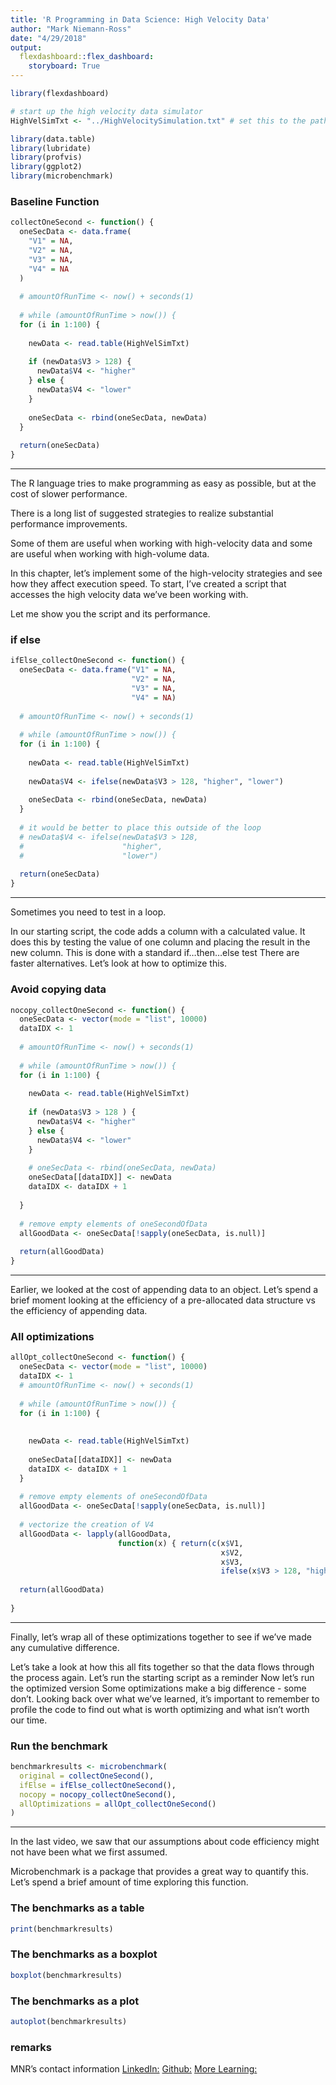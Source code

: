 ```yaml
---
title: 'R Programming in Data Science: High Velocity Data'
author: "Mark Niemann-Ross"
date: "4/29/2018"
output:
  flexdashboard::flex_dashboard:
    storyboard: True
---
```


```r
library(flexdashboard)
```

```r
# start up the high velocity data simulator
HighVelSimTxt <- "../HighVelocitySimulation.txt" # set this to the pathname of the simulation data

library(data.table)
library(lubridate)
library(profvis)
library(ggplot2)
library(microbenchmark)

```

### Baseline Function


```r
collectOneSecond <- function() {
  oneSecData <- data.frame(
    "V1" = NA,
    "V2" = NA,
    "V3" = NA,
    "V4" = NA
  )
  
  # amountOfRunTime <- now() + seconds(1)
  
  # while (amountOfRunTime > now()) {
  for (i in 1:100) {
    
    newData <- read.table(HighVelSimTxt)
    
    if (newData$V3 > 128) {
      newData$V4 <- "higher"
    } else {
      newData$V4 <- "lower"
    }
    
    oneSecData <- rbind(oneSecData, newData)
  }
  
  return(oneSecData)
}
```

***
The R language tries to make programming as easy as possible, but at the cost of slower performance.

There is a long list of suggested strategies to realize substantial performance improvements.

Some of them are useful when working with high-velocity data and some are useful when working with high-volume data.

In this chapter, let's implement some of the high-velocity strategies and see how they affect execution speed.
To start, I've created a script that accesses the high velocity data we've been working with.

Let me show you the script and its performance.

### if else

```r
ifElse_collectOneSecond <- function() {
  oneSecData <- data.frame("V1" = NA,
                           "V2" = NA,
                           "V3" = NA,
                           "V4" = NA)
  
  # amountOfRunTime <- now() + seconds(1)
  
  # while (amountOfRunTime > now()) {
  for (i in 1:100) {
    
    newData <- read.table(HighVelSimTxt)
    
    newData$V4 <- ifelse(newData$V3 > 128, "higher", "lower")
    
    oneSecData <- rbind(oneSecData, newData)
  }
  
  # it would be better to place this outside of the loop
  # newData$V4 <- ifelse(newData$V3 > 128,
  #                      "higher",
  #                      "lower")
  
  return(oneSecData)
}
```

***
Sometimes you need to test in a loop. 

In our starting script, the code adds a column with a calculated value. It does this by testing the value of one column and placing the result in the new column. This is done with a standard if...then...else test
There are faster alternatives. Let's look at how to optimize this.

### Avoid copying data

```r
nocopy_collectOneSecond <- function() {
  oneSecData <- vector(mode = "list", 10000)
  dataIDX <- 1
  
  # amountOfRunTime <- now() + seconds(1)
  
  # while (amountOfRunTime > now()) {
  for (i in 1:100) {
    
    newData <- read.table(HighVelSimTxt)
    
    if (newData$V3 > 128 ) {
      newData$V4 <- "higher"
    } else {
      newData$V4 <- "lower"
    }
    
    # oneSecData <- rbind(oneSecData, newData)
    oneSecData[[dataIDX]] <- newData
    dataIDX <- dataIDX + 1
    
  }
  
  # remove empty elements of oneSecondOfData
  allGoodData <- oneSecData[!sapply(oneSecData, is.null)]
  
  return(allGoodData)
}
```

***
Earlier, we looked at the cost of appending data to an object. Let's spend a brief moment looking at the efficiency of a pre-allocated data structure vs the efficiency of appending data.

### All optimizations 

```r
allOpt_collectOneSecond <- function() {
  oneSecData <- vector(mode = "list", 10000)
  dataIDX <- 1
  # amountOfRunTime <- now() + seconds(1)
  
  # while (amountOfRunTime > now()) {
  for (i in 1:100) {
    
    
    newData <- read.table(HighVelSimTxt)
    
    oneSecData[[dataIDX]] <- newData
    dataIDX <- dataIDX + 1
  }
  
  # remove empty elements of oneSecondOfData
  allGoodData <- oneSecData[!sapply(oneSecData, is.null)]
  
  # vectorize the creation of V4
  allGoodData <- lapply(allGoodData, 
                        function(x) { return(c(x$V1,
                                               x$V2,
                                               x$V3,
                                               ifelse(x$V3 > 128, "higher", "lower")))})
  
  return(allGoodData)
  
}
```

***
Finally, let's wrap all of these optimizations together to see if we've made any cumulative difference. 


Let's take a look at how this all fits together so that the data flows through the process again.
Let's run the starting script as a reminder
Now let's run the optimized version
Some optimizations make a big difference - some don't. Looking back over what we've learned, it's important to remember to profile the code to find out what is worth optimizing and what isn't worth our time.

### Run the benchmark 

```r
benchmarkresults <- microbenchmark(
  original = collectOneSecond(),
  ifElse = ifElse_collectOneSecond(),
  nocopy = nocopy_collectOneSecond(),
  allOptimizations = allOpt_collectOneSecond()
)
```

***
In the last video, we saw that our assumptions about code efficiency might not have been what we first assumed. 

Microbenchmark is a package that provides a great way to quantify this. Let's spend a brief amount of time exploring this function.

### The benchmarks as a table

```r
print(benchmarkresults)
```

### The benchmarks as a boxplot

```r
boxplot(benchmarkresults)
```

### The benchmarks as a plot

```r
autoplot(benchmarkresults)
```

### remarks
MNR's contact information
[LinkedIn:](https://www.linkedin.com/in/markniemannross/)
[Github:](https://github.com/mnr)
[More Learning:](http://niemannross.com/link/mnratlil)


